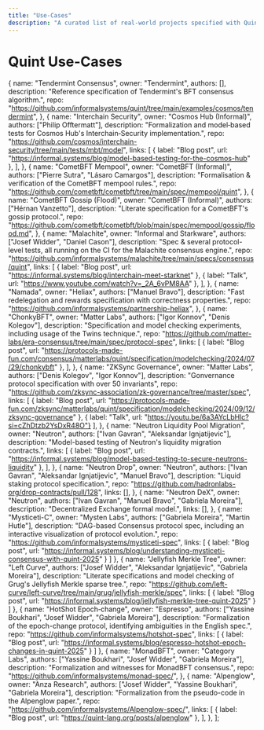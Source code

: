 ```yaml
---
title: "Use‑Cases"
description: "A curated list of real‑world projects specified with Quint."
---
```



# Quint Use-Cases

  {
    name: "Tendermint Consensus",
    owner: "Tendermint",
    authors: [],
    description: "Reference specification of Tendermint's BFT consensus algorithm.",
    repo: "https://github.com/informalsystems/quint/tree/main/examples/cosmos/tendermint",
  },
  {
    name: "Interchain Security",
    owner: "Cosmos Hub (Informal)",
    authors: ["Philip Offtermatt"],
    description: "Formalization and model‑based tests for Cosmos Hub's Interchain‑Security implementation.",
    repo: "https://github.com/cosmos/interchain-security/tree/main/tests/mbt/model",
    links: [
      { label: "Blog post", url: "https://informal.systems/blog/model-based-testing-for-the-cosmos-hub" },
    ],
  },
  {
    name: "CometBFT Mempool",
    owner: "CometBFT (Informal)",
    authors: ["Pierre Sutra", "Lásaro Camargos"],
    description: "Formalisation & verification of the CometBFT mempool rules.",
    repo: "https://github.com/cometbft/cometbft/tree/main/spec/mempool/quint",
  },
  {
    name: "CometBFT Gossip (Flood)",
    owner: "CometBFT (Informal)",
    authors: ["Hérnan Vanzetto"],
    description: "Literate specification for a CometBFT's gossip protocol.",
    repo: "https://github.com/cometbft/cometbft/blob/main/spec/mempool/gossip/flood.md",
  },
  {
    name: "Malachite",
    owner: "Informal and Starkware",
    authors: ["Josef Widder", "Daniel Cason"],
    description: "Spec & several protocol-level tests, all running on the CI for the Malachite consensus engine.",
    repo: "https://github.com/informalsystems/malachite/tree/main/specs/consensus/quint",
    links: [
      { label: "Blog post", url: "https://informal.systems/blog/interchain-meet-starknet" },
      { label: "Talk", url: "https://www.youtube.com/watch?v=_2A_6vPM8AA" },
    ],
  },
  {
    name: "Namada",
    owner: "Heliax",
    authors: ["Manuel Bravo"],
    description: "Fast redelegation and rewards specification with correctness properties.",
    repo: "https://github.com/informalsystems/partnership-heliax",
  },
  {
    name: "ChonkyBFT",
    owner: "Matter Labs",
    authors: ["Igor Konnov", "Denis Kolegov"],
    description: "Specification and model checking experiments, including usage of the Twins technique.",
    repo: "https://github.com/matter-labs/era-consensus/tree/main/spec/protocol-spec",
    links: [
      { label: "Blog post", url: "https://protocols-made-fun.com/consensus/matterlabs/quint/specification/modelchecking/2024/07/29/chonkybft" },
    ],
  },
  {
    name: "ZKSync Governance",
    owner: "Matter Labs",
    authors: ["Denis Kolegov", "Igor Konnov"],
    description: "Gonvernance protocol specification with over 50 invariants",
    repo: "https://github.com/zksync-association/zk-governance/tree/master/spec",
    links: [
      { label: "Blog post", url: "https://protocols-made-fun.com/zksync/matterlabs/quint/specification/modelchecking/2024/09/12/zksync-governance" },
      { label: "Talk", url: "https://youtu.be/6a3AYcLbHlc?si=cZhDtzb2YsDxR48O"}
    ],
  },
  {
    name: "Neutron Liquidity Pool Migration",
    owner: "Neutron",
    authors: ["Ivan Gavran", "Aleksandar Ignjatijevic"],
    description: "Model-based testing of Neutron's liquidity migration contracts.",
    links: [
      { label: "Blog post", url: "https://informal.systems/blog/model-based-testing-to-secure-neutrons-liquidity" },
    ],
  },
  {
    name: "Neutron Drop",
    owner: "Neutron",
    authors: ["Ivan Gavran", "Aleksandar Ignjatijevic", "Manuel Bravo"],
    description: "Liquid staking protocol specification.",
    repo: "https://github.com/hadronlabs-org/drop-contracts/pull/128",
    links: [],
  },
  {
    name: "Neutron DeX",
    owner: "Neutron",
    authors: ["Ivan Gavran", "Manuel Bravo", "Gabriela Moreira"],
    description: "Decentralized Exchange formal model.",
    links: [],
  },
  {
    name: "Mysticeti-C",
    owner: "Mysten Labs",
    authors: ["Gabriela Moreira", "Martin Hutle"],
    description: "DAG-based Consensus protocol spec, including an interactive visualization of protocol evolution.",
    repo: "https://github.com/informalsystems/mysticeti-spec",
    links: [
      { label: "Blog post", url: "https://informal.systems/blog/understanding-mysticeti-consensus-with-quint-2025" }
    ]
  },
  {
    name: "Jellyfish Merkle Tree",
    owner: "Left Curve",
    authors: ["Josef Widder", "Aleksandar Ignjatijevic", "Gabriela Moreira"],
    description: "Literate specifications and model checking of Grug's Jellyfish Merkle sparse tree.",
    repo: "https://github.com/left-curve/left-curve/tree/main/grug/jellyfish-merkle/spec",
    links: [
      { label: "Blog post", url: "https://informal.systems/blog/jellyfish-merkle-tree-quint-2025" }
    ]
  },
  {
    name: "HotShot Epoch‑change",
    owner: "Espresso",
    authors: ["Yassine Boukhari", "Josef Widder", "Gabriela Moreira"],
    description: "Formalization of the epoch-change protocol, identifying ambiguities in the English spec.",
    repo: "https://github.com/informalsystems/hotshot-spec",
    links: [
      { label: "Blog post", url: "https://informal.systems/blog/espresso-hotshot-epoch-changes-in-quint-2025" }
    ]
  },
  {
    name: "MonadBFT",
    owner: "Category Labs",
    authors: ["Yassine Boukhari", "Josef Widder", "Gabriela Moreira"],
    description: "Formalization and witnesses for MonadBFT consensus.",
    repo: "https://github.com/informalsystems/monad-spec/",
  },
  {
    name: "Alpenglow",
    owner: "Anza Research",
    authors: ["Josef Widder", "Yassine Boukhari", "Gabriela Moreira"],
    description: "Formalization from the pseudo-code in the Alpenglow paper.",
    repo: "https://github.com/informalsystems/Alpenglow-spec/",
    links: [
      { label: "Blog post", url: "https://quint-lang.org/posts/alpenglow" },
    ],
  },
];

<QuintProjectsGrid projects={projects} />
